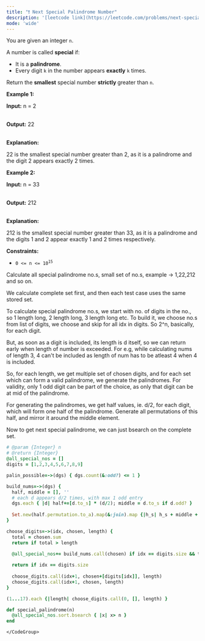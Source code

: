 ```yaml
---
title: "❗️ Next Special Palindrome Number"
description: '[leetcode link](https://leetcode.com/problems/next-special-palindrome-number/description/)'
mode: 'wide'
---
```

<Tabs>
  <Tab title="Question" icon="circle-question" iconType="regular">
    <Card>
      <p>You are given an integer <code>n</code>.</p>  <p>A number is called <strong>special</strong> if:</p>  <ul>  <li>It is a <strong><span data-keyword="palindrome-integer">palindrome</span></strong>.</li>  <li>Every digit <code>k</code> in the number appears <strong>exactly</strong> <code>k</code> times.</li> </ul>  <p>Return the <strong>smallest</strong> special number <strong>strictly </strong>greater than <code>n</code>.</p>   <p><strong class="example">Example 1:</strong></p>  <div class="example-block"> <p><strong>Input:</strong> <span class="example-io">n = 2</span></p>  <p><br/> <strong>Output:</strong> <span class="example-io">22</span></p>  <p><br/> <strong>Explanation:</strong></p>  <p>22 is the smallest special number greater than 2, as it is a palindrome and the digit 2 appears exactly 2 times.</p> </div>  <p><strong class="example">Example 2:</strong></p>  <div class="example-block"> <p><strong>Input:</strong> <span class="example-io">n = 33</span></p>  <p><br/> <strong>Output:</strong> <span class="example-io">212</span></p>  <p><br/> <strong>Explanation:</strong></p>  <p>212 is the smallest special number greater than 33, as it is a palindrome and the digits 1 and 2 appear exactly 1 and 2 times respectively.<br />  </p> </div>   <p><strong>Constraints:</strong></p>  <ul>  <li><code>0 &lt;= n &lt;= 10<sup>15</sup></code></li> </ul> 
    </Card>
  </Tab>
  <Tab title="Solution" icon="lightbulb" iconType="regular" >
    <Card>
      Calculate all special palindrome no.s, small set of no.s, example  -&gt; 1,22,212 and so on.

We calculate complete set first, and then each test case uses the same stored set.

To calculate special palindrome no.s, we start with no. of digits in the no., so 1 length long, 2 length long, 3 length long etc. To build it, we choose no.s from list of digits, we choose and skip for all idx in digits. So 2^n, basically, for each digit.

But, as soon as a digit is included, its length is d itself, so we can return early when length of number is exceeded. For e.g, while calculating nums of length 3, 4 can't be included as length of num has to be atleast 4 when 4 is included. 

So, for each length, we get multiple set of chosen digits, and for each set which can form a valid palindrome, we generate the palindromes. For validity, only 1 odd digit can be part of the choice, as only that digit can be at mid of the palindrome.

For generating the palindromes, we get half values, ie. d/2, for each digit, which will form one half of the palindrome. Generate all permutations of this half, and mirror it around the middle element.

Now to get next special palindrome, we can just bsearch on the complete set.
</Card>
  <Expandable title="code">
    <CodeGroup dropdown>
```ruby title="Next Special Palindrome Number" lines
# @param {Integer} n
# @return {Integer}
@all_special_nos = []
digits = [1,2,3,4,5,6,7,8,9]

palin_possible=->(dgs) { dgs.count(&:odd?) <= 1 }

build_nums=->(dgs) {
  half, middle = [], ''
  # each d appears d/2 times, with max 1 odd entry
  dgs.each { |d| half+=[d.to_s] * (d/2); middle = d.to_s if d.odd? }
  
  Set.new(half.permutation.to_a).map(&:join).map {|h_s| h_s + middle + h_s.reverse }.map(&:to_i)
}

choose_digits=->(idx, chosen, length) {
  total = chosen.sum
  return if total > length
  
  @all_special_nos+= build_nums.call(chosen) if idx == digits.size && total == length && palin_possible.call(chosen)

  return if idx == digits.size
  
  choose_digits.call(idx+1, chosen+[digits[idx]], length)
  choose_digits.call(idx+1, chosen, length)
}

(1...17).each {|length| choose_digits.call(0, [], length) }

def special_palindrome(n)
  @all_special_nos.sort.bsearch { |x| x> n }
end
```
    </CodeGroup>
  </Expandable>
  </Tab>
</Tabs>